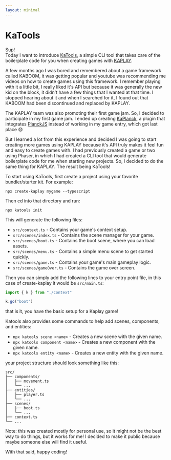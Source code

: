 ```yaml
---
layout: minimal
---
```


# KaTools

Sup!  
Today I want to introduce [KaTools](https://www.npmjs.com/package/katools), a simple CLI tool that takes care of the boilerplate code for you when creating
games with [KAPLAY](https://kaplayjs.com/).  

A few months ago I was bored and remembered about a game framework called KABOOM, it was getting popular and youtube
was recommending me videos on how to create games using this framework. I remember playing with it a little bit, I
really liked it's API but because it was generally the new kid on the block, it didn't have a few things that I wanted
at that time. I stopped hearing about it and when I searched for it, I found out that KABOOM had been discontinued and
replaced by KAPLAY.  

The KAPLAY team was also promoting their first game jam. So, I decided to participate in my first game jam. I ended up creating
[KaPlanck](https://kesuave.github.io/KaPlanck/), a plugin that integrates [PlanckJS](https://piqnt.com/planck.js) instead
of working in my game entry, which got last place 😄  

But I learned a lot from this experience and decided I was going to start creating more games using KAPLAY because it's API
truly makes it feel fun and easy to create games with. I had previously created a game or two using Phaser, in which I had
created a CLI tool that would generate boilerplate code for me when starting new projects. So, I decided to do the same thing
for KAPLAY. The result being KaTools!

To start using KaTools, first create a project using your favorite bundler/starter kit. For example:

```shell
npx create-kaplay mygame --typescript
```

Then cd into that directory and run:

```shell
npx katools init
```

This will generate the following files:

- `src/context.ts` - Contains your game's context setup.
- `src/scenes/index.ts` - Contains the scene manager for your game.
- `src/scenes/boot.ts` - Contains the boot scene, where you can load assets.
- `src/scenes/menu.ts` - Contains a simple menu scene to get started quickly.
- `src/scenes/game.ts` - Contains your game's main gameplay logic.
- `src/scenes/gameOver.ts` - Contains the game over screen.

Then you can simply add the following lines to your entry point file, in this case of create-kaplay it would be `src/main.ts`:

```ts
import { k } from "./context"

k.go("boot")
```

that is it, you have the basic setup for a Kaplay game!

Katools also provides some commands to help add scenes, components, and entities:

- `npx katools scene <name>` - Creates a new scene with the given name.
- `npx katools component <name>` - Creates a new component with the given name.
- `npx katools entity <name>` - Creates a new entity with the given name.

your project structure should look something like this:

```
src/
├── components/
│   ├── movement.ts
│   └── ...
├── entities/
│   ├── player.ts
│   └── ...
├── scenes/
│   ├── boot.ts
│   └── ...
├── context.ts
└── ...
```

Note: this was created mostly for personal use, so it might not be the best way to do things, but it works for me! I decided
to make it public because maybe someone else will find it useful.

With that said, happy coding!